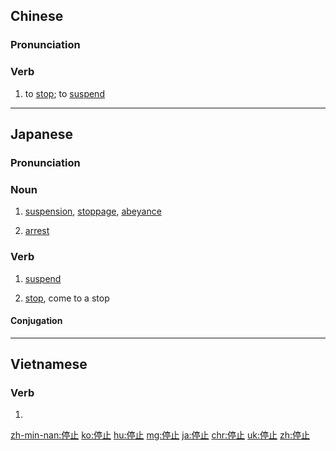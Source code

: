 ==Chinese==
{{zh-forms}}

===Pronunciation===
{{zh-pron
|m=tíngzhǐ
|c=ting4 zi2
|h=pfs=thìn-chṳ́
|mn=thêng-chí
|ma=Zh-tíngzhi.ogg
|cat=v
}}

===Verb===
{{zh-verb}}

# to [[stop]]; to [[suspend]]
#: {{zh-x|趕快 停止 你 的 動作，否則 我們 要 開槍 了！|'''Stop''' what you are doing or we'll open fire!}}

{{zh-cat|Elementary}}

----

==Japanese==
{{ja-kanjitab|てい|し|yomi=on}}

===Pronunciation===
{{ja-pron|ていし|y=o}}

===Noun===
{{ja-noun|ていし}}

# [[suspension]], [[stoppage]], [[abeyance]]
# {{lb|ja|medical}} [[arrest]]

===Verb===
{{ja-verb-suru|tr=both|ていし}}

# {{lb|ja|transitive|sort=ていし}} [[suspend]]
#: {{ja-usex|アカウントを停止する|アカウント を ていし する|suspend an account}}
# {{lb|ja|intransitive|sort=ていし}} [[stop]], come to a stop
#: {{ja-usex|エンジンが停止する|エンジン が ていし する|the engine stalls}}

====Conjugation====
{{ja-suru|ていし}}

----

==Vietnamese==
{{vi-hantutab}}

===Verb===
{{vi-verb|sc=Hani}}

# {{han tu form of|đình chỉ|to suspend, to recess, to arrest, to cease}}

[[zh-min-nan:停止]]
[[ko:停止]]
[[hu:停止]]
[[mg:停止]]
[[ja:停止]]
[[chr:停止]]
[[uk:停止]]
[[zh:停止]]